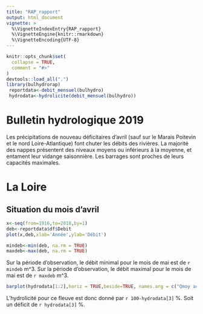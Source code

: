 ```yaml
---
title: "RAP_rapport"
output: html_document
vignette: >
  %\VignetteIndexEntry{RAP_rapport}
  %\VignetteEngine{knitr::rmarkdown}
  %\VignetteEncoding{UTF-8}
---
```


```r
knitr::opts_chunk$set(
  collapse = TRUE,
  comment = "#>"
)
devtools::load_all(".")
library(bulhydrorap)
 reportdata<-debit_mensuel(bulhydro)
 hydrodata<-hydrolicite(debit_mensuel(bulhydro))

```


# Bulletin hydrologique 2019


Les précipitations de nouveau déficitaires d’avril (sauf sur le Marais Poitevin et le nord Loire-Atlantique) font chuter les débits des rivières. La majorité des nappes présentent des niveaux moyens ou inférieurs à la moyenne, et entament leur vidange saisonnière. Les barrages sont proches de leurs capacités maximales.

# La Loire
## Situation du mois d'avril
```r
x<-seq(from=1916,to=2018,by=1)
deb<-reportdata$df$Debit
plot(x,deb,xlab='Année',ylab='Débit')

mindeb<-min(deb, na.rm = TRUE)
maxdeb<-max(deb, na.rm = TRUE)
```

Sur la période d'observation, le débit minimal pour le mois de mai est de `r mindeb` m^3.
Sur la période d'observation, le débit maximal pour le mois de mai est de `r maxdeb` m^3.


```r

barplot(hydrodata[1:2],horiz = TRUE,beside=TRUE, names.arg = c("Qmoy actuel","Qmoy historique" ))
```

L'hydrolicité pour ce fleuve est donc donné par `r 100-hydrodata[3]` %. Soit un déficit de `r hydrodata[3]` %. 
